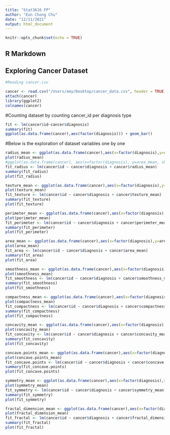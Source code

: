 ```yaml
---
title: "Stat3616 FP"
author: "Eun Chong Chu"
date: "12/11/2021"
output: html_document
---
```


```r
knitr::opts_chunk$set(echo = TRUE)
```

## R Markdown


## Exploring Cancer Dataset

```r
#Reading cancer.csv

cancer <- read.csv("/Users/amy/Desktop/cancer_data.csv", header = TRUE)
attach(cancer)
library(ggplot2)
colnames(cancer)
```

#Counting dataset by counting cancer_id per diagnosis type
```r
fit <- lm(cancer$id~cancer$diagnosis)
summary(fit)
ggplot(as.data.frame(cancer),aes(factor(diagnosis))) + geom_bar()
```
#Below is the exploration of dataset variables one by one
```r
radius_mean <- ggplot(as.data.frame(cancer),aes(x=factor(diagnosis),y=radius_mean)) + geom_point() + geom_smooth(method="lm",se=TRUE, fullrange=FALSE, level=0.95)
plot(radius_mean)
#ggplot(as.data.frame(cancer), aes(x=factor(diagnosis), y=area_mean, shape=area_worst, color=area_se)) + geom_point()
fit_radius <- lm(cancer$id ~ cancer$diagnosis + cancer$radius_mean)
summary(fit_radius)
plot(fit_radius)
```

```r
texture_mean <- ggplot(as.data.frame(cancer),aes(x=factor(diagnosis),y=texture_mean)) + geom_point() + geom_smooth(method="lm",se=TRUE, fullrange=FALSE, level=0.95)
plot(texture_mean)
fit_texture <- lm(cancer$id ~ cancer$diagnosis + cancer$texture_mean)
summary(fit_texture)
plot(fit_texture)
```

```r
perimeter_mean <- ggplot(as.data.frame(cancer),aes(x=factor(diagnosis),y=perimeter_mean)) + geom_point() + geom_smooth(method="lm",se=TRUE, fullrange=FALSE, level=0.95)
plot(perimeter_mean)
fit_perimeter <- lm(cancer$id ~ cancer$diagnosis + cancer$perimeter_mean)
summary(fit_perimeter)
plot(fit_perimeter)
```

```r
area_mean <- ggplot(as.data.frame(cancer),aes(x=factor(diagnosis),y=area_mean)) + geom_point() + geom_smooth(method="lm",se=TRUE, fullrange=FALSE, level=0.95)
plot(area_mean)
fit_area <- lm(cancer$id ~ cancer$diagnosis + cancer$area_mean)
summary(fit_area)
plot(fit_area)
```

```r
smoothness_mean <- ggplot(as.data.frame(cancer),aes(x=factor(diagnosis),y=smoothness_mean)) + geom_point() + geom_smooth(method="lm",se=TRUE, fullrange=FALSE, level=0.95)
plot(smoothness_mean)
fit_smoothness <- lm(cancer$id ~ cancer$diagnosis + cancer$smoothness_mean)
summary(fit_smoothness)
plot(fit_smoothness)
```


```r
compactness_mean <- ggplot(as.data.frame(cancer),aes(x=factor(diagnosis),y=compactness_mean)) + geom_point() + geom_smooth(method="lm",se=TRUE, fullrange=FALSE, level=0.95)
plot(compactness_mean)
fit_compactness <- lm(cancer$id ~ cancer$diagnosis + cancer$compactness_mean)
summary(fit_compactness)
plot(fit_compactness)
```


```r
concavity_mean <- ggplot(as.data.frame(cancer),aes(x=factor(diagnosis),y=concavity_mean)) + geom_point() + geom_smooth(method="lm",se=TRUE, fullrange=FALSE, level=0.95)
plot(concavity_mean)
fit_concavity <- lm(cancer$id ~ cancer$diagnosis + cancer$concavity_mean)
summary(fit_concavity)
plot(fit_concavity)
```

```r
concave.points_mean <- ggplot(as.data.frame(cancer),aes(x=factor(diagnosis),y=concave.points_mean)) + geom_point() + geom_smooth(method="lm",se=TRUE, fullrange=FALSE, level=0.95)
plot(concave.points_mean)
fit_concave.points <- lm(cancer$id ~ cancer$diagnosis + cancer$concave.points_mean)
summary(fit_concave.points)
plot(fit_concave.points)
```

```r
symmetry_mean <- ggplot(as.data.frame(cancer),aes(x=factor(diagnosis),y=symmetry_mean)) + geom_point() + geom_smooth(method="lm",se=TRUE, fullrange=FALSE, level=0.95)
plot(symmetry_mean)
fit_symmetry <- lm(cancer$id ~ cancer$diagnosis + cancer$symmetry_mean)
summary(fit_symmetry)
plot(fit_symmetry)
```


```r
fractal_dimension_mean <- ggplot(as.data.frame(cancer),aes(x=factor(diagnosis),y=fractal_dimension_mean)) + geom_point() + geom_smooth(method="lm",se=TRUE, fullrange=FALSE, level=0.95)
plot(fractal_dimension_mean)
fit_fractal <- lm(cancer$id ~ cancer$diagnosis + cancer$fractal_dimension_mean)
summary(fit_fractal)
plot(fit_fractal)
```

